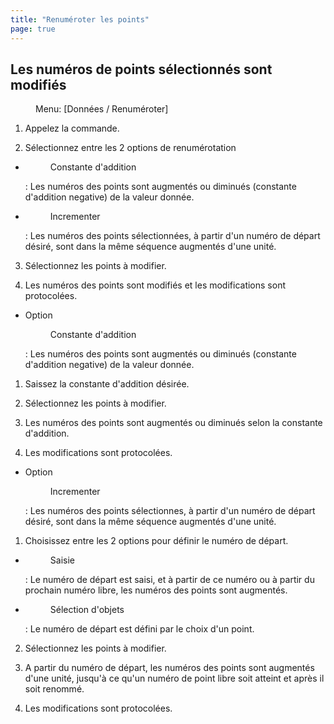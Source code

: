```yaml
---
title: "Renuméroter les points"
page: true
---
```

## Les num&#233;ros de points s&#233;lectionn&#233;s sont modifi&#233;s
 <Menu> Menu: [Données / Renuméroter] </Menu> 



1. Appelez la commande.

2. S&#233;lectionnez entre les 2 options de renum&#233;rotation

- <Menu>Constante d'addition</Menu> : Les num&#233;ros des points sont augment&#233;s ou diminu&#233;s (constante d&#39;addition negative) de la valeur donn&#233;e.

- <Menu>Incrementer</Menu> : Les num&#233;ros des points s&#233;lectionn&#233;es, &#224; partir d&#39;un num&#233;ro de d&#233;part d&#233;sir&#233;, sont dans la m&#234;me s&#233;quence augment&#233;s d&#39;une unit&#233;.



3. S&#233;lectionnez les points &#224; modifier.

4. Les num&#233;ros des points sont modifi&#233;s et les modifications sont protocol&#233;es.






- Option <Menu>Constante d'addition</Menu> : Les num&#233;ros des points sont augment&#233;s ou diminu&#233;s (constante d&#39;addition negative) de la valeur donn&#233;e.

1. Saissez la constante d&#39;addition d&#233;sir&#233;e.

2. S&#233;lectionnez les points &#224; modifier.

3. Les num&#233;ros des points sont augment&#233;s ou diminu&#233;s selon la constante d&#39;addition.

4. Les modifications sont protocol&#233;es.







- Option <Menu>Incrementer</Menu>  : Les num&#233;ros des points s&#233;lectionnes, &#224; partir d&#39;un num&#233;ro de d&#233;part d&#233;sir&#233;, sont dans la m&#234;me s&#233;quence augment&#233;s d&#39;une unit&#233;.

1. Choisissez entre les 2 options pour d&#233;finir le num&#233;ro de d&#233;part.

- <Menu>Saisie</Menu> : Le num&#233;ro de d&#233;part est saisi, et &#224; partir de ce num&#233;ro ou &#224; partir du prochain num&#233;ro libre, les num&#233;ros des points sont augment&#233;s.

- <Menu>Sélection d'objets</Menu> : Le num&#233;ro de d&#233;part est d&#233;fini par le choix d&#39;un point.



2. S&#233;lectionnez les points &#224; modifier.

3. A partir du num&#233;ro de d&#233;part, les num&#233;ros des points sont augment&#233;s d&#39;une unit&#233;, jusqu&#39;&#224; ce qu&#39;un num&#233;ro de point libre soit atteint et apr&#232;s il soit renomm&#233;.

4. Les modifications sont protocol&#233;es.





